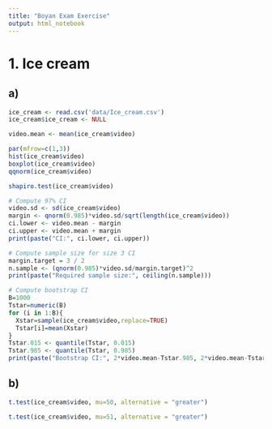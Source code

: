 ```yaml
---
title: "Boyan Exam Exercise"
output: html_notebook
---
```


# 1. Ice cream

## a)

```r
ice_cream <- read.csv('data/Ice_cream.csv')
ice_cream$ice_cream <- NULL

video.mean <- mean(ice_cream$video)

par(mfrow=c(1,3))
hist(ice_cream$video)
boxplot(ice_cream$video)
qqnorm(ice_cream$video)

shapiro.test(ice_cream$video)
```

```r
# Compute 97% CI
video.sd <- sd(ice_cream$video)
margin <- qnorm(0.985)*video.sd/sqrt(length(ice_cream$video))
ci.lower <- video.mean - margin
ci.upper <- video.mean + margin
print(paste("CI:", ci.lower, ci.upper))

# Compute sample size for size 3 CI
margin.target = 3 / 2
n.sample <- (qnorm(0.985)*video.sd/margin.target)^2
print(paste("Required sample size:", ceiling(n.sample)))

# Compute bootstrap CI
B=1000
Tstar=numeric(B)
for (i in 1:B){
  Xstar=sample(ice_cream$video,replace=TRUE)
  Tstar[i]=mean(Xstar)
}
Tstar.015 <- quantile(Tstar, 0.015)
Tstar.985 <- quantile(Tstar, 0.985)
print(paste("Bootstrap CI:", 2*video.mean-Tstar.985, 2*video.mean-Tstar.015))
```

## b)

```r
t.test(ice_cream$video, mu=50, alternative = "greater")

t.test(ice_cream$video, mu=51, alternative = "greater")
```


